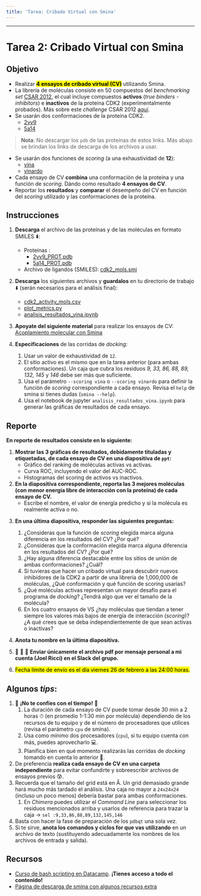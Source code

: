 ```yaml
---
title: 'Tarea: Cribado Virtual con Smina'
---
```

***

# Tarea 2: Cribado Virtual con Smina

## Objetivo

- Realizar **<mark>4 ensayos de cribado virtual (CV)</mark>**  utilizando Smina.
- La librería de moléculas consiste en 50 compuestos del *benchmarking set* [CSAR 2012](http://www.csardock.org/){target="_blank"}, el cual incluye compuestos **activos** (*true binders - inhibitors*) e **inactivos** de la proteína CDK2 (experimentalmente probados). Más sobre este *challenge* CSAR 2012 [aquí](https://pubs.acs.org/doi/10.1021/ci4000486){target="_blank"}.
- Se usarán dos conformaciones de la proteína CDK2.
    - [2vv9](https://www.rcsb.org/structure/2VV9){target="_blank"}
    - [5a14](https://www.rcsb.org/structure/5A14){target="_blank"}
  
> **Nota**: No descargar los `pdb` de las proteínas de estos links. Más abajo se brindan los links de descarga de los archivos a usar.

- Se usarán dos funciones de *scoring* (a una exhaustividad de **12**):
  - [vina](https://www.ncbi.nlm.nih.gov/pmc/articles/PMC3041641/){target="_blank"}
  - [vinardo](https://journals.plos.org/plosone/article?id=10.1371/journal.pone.0155183){target="_blank"}
- Cada ensayo de CV **combina** una conformación de la proteína y una función de *scoring*. Dándo como resultado **4 ensayos de CV**.
- Reportar los **resultados** y **comparar** el desempeño del CV en función del *scoring* utilizado y las conformaciones de la proteína.

## Instrucciones

1. **Descarga** el archivo de las proteínas y de las moléculas en formato SMILES ⬇️:
   - Proteínas : 
     - [2vv9_PROT.pdb](https://raw.githubusercontent.com/jRicciL/Taller_Simulacion_Molecular/master/resurces/vs/2vv9_PROT.pdb){target="_blank"}
     - [5a14_PROT.pdb](https://raw.githubusercontent.com/jRicciL/Taller_Simulacion_Molecular/master/resurces/vs/5a14_PROT.pdb){target="_blank"}
   - Archivo de ligandos (SMILES): [cdk2_mols.smi](https://raw.githubusercontent.com/jRicciL/Taller_Simulacion_Molecular/master/resurces/vs/cdk2_mols.smi){target="_blank"}

2. **Descarga** los siguientes archivos y **guardalos** en tu directorio de trabajo ⬇️ (serán necesarios para el análisis final):
   - [cdk2_activity_mols.csv](https://raw.githubusercontent.com/jRicciL/Taller_Simulacion_Molecular/master/resurces/vs/cdk2_activity_mols.csv){target="_blank"}
   - [plot_metrics.py](https://raw.githubusercontent.com/jRicciL/Taller_Simulacion_Molecular/master/resurces/vs/plot_metrics.py){target="_blank"}
   - [analisis_resultados_vina.ipynb](https://raw.githubusercontent.com/jRicciL/Taller_Simulacion_Molecular/master/resurces/vs/analisis_resultados_vina.ipynb){target="_blank"}

3. **Apoyate del siguiente material** para realizar los ensayos de CV: [Acoplamiento molecular con Smina](https://jriccil.github.io/Taller_Simulacion_Molecular/virtual_screening_vina.html){target="_blank"}

4. **Especificaciones** de las corridas de *docking*:
   1. Usar un valor de exhaustividad de `12`.
   2. El sitio activo es el mismo que en la tarea anterior (para ambas conformaciones). Un caja que cubra los residuos *9, 33, 86, 88, 89, 132, 145* y *146* debe ser más que suficiente.
   3. Usa el parámetro `--scoring vina` o `--scoring vinardo` para definir la función de *scoring* correspondiente a cada ensayo. Revisa el `help` de smina si tienes dudas (`smina --help`).
   4. Usa el notebook de jupyter `analisis_resultados_vina.ipynb` para generar las gráficas de resultados de cada ensayo.


## Reporte

**En reporte de resultados consiste en lo siguiente:**

1. **Mostrar las 3 gráficas de resultados, debidamente tituladas y etiquetadas, de cada ensayo de CV en una diapositiva de `ppt`:**
   - Gráfico del ranking de moléculas activas vs activas.
   - Curva ROC, incluyendo el valor del AUC-ROC.
   - Histogramas del scoring de activos vs inactivos.

2. **En la diapositiva correspondiente, reporta las 3 mejores moléculas (con menor energía libre de interacción con la proteína) de cada ensayo de CV.**
   - Escribe el nombre, el valor de energía predicho y si la molécula es realmente activa o no.

<!-- 3. **En la diapositiva correspondiente, incluye una imagen del acoplamiento con la mejor molécula según cada ensayo de CV.**
   - Puedes usar UCSF Chimera o Autodock Tools.
   - Muestra la mejor pose de la mejor molécula de cada ensayo, incluye en la visualización los residuos *9, 33, 86, 88, 89, 132, 145* y *146*.
   - Puedes visitar el siguiente link para ver cómo generar algunas visualizaciones de interés: https://www.cgl.ucsf.edu/chimera/docs/UsersGuide/frametut.html -->

3. **En una última diapositiva, responder las siguientes preguntas:**
   1. ¿Consideras que la función de *scoring* elegida marca alguna diferencia en los resultados del CV? ¿Por qué?
   2. ¿Consideras que la conformación elegida marca alguna diferencia en los resultados del CV? ¿Por qué?
   3. ¿Hay alguna diferencia destacable entre los sitios de unión de ambas conformaciones? ¿Cuál?
   4. Si tuvieras que hacer un cribado virtual para descubrir nuevos inhibidores de la CDK2 a partir de una librería de 1,000,000 de moléculas, ¿Qué conformación y qué función de scoring usarías?
   5. ¿Qué moléculas activas representan un mayor desafío para el programa de *docking*? ¿Tendrá algo que ver el tamaño de la molécula?
   6. En los cuatro ensayos de VS ¿hay moléculas que tiendan a tener siempre los valores más bajos de energía de interacción (*scoring*)? ¿A qué crees que se deba independientemente de que sean activas o inactivas?

5. **Anota tu nombre en la última diapositiva.**

6. 🚨 🚨 🚨 **Enviar únicamente el archivo pdf por mensaje personal a mi cuenta (Joel Ricci) en el Slack del grupo.**
7. <mark>Fecha límite de envío es el día viernes 26 de febrero a las 24:00 horas.</mark>

## Algunos *tips*:
1. 🚨 **¡No te confíes con el tiempo!** 🚨
   1. La duración de cada ensayo de CV puede tomar desde 30 min a 2 horas ⏱ (en promedio 1-1:30 min por molécula) dependiendo de los recursos de tu equipo y de el número de procesadores que utilices (revisa el parámetro `cpu` de smina).
   2. Usa como mínimo dos procesadores (`cpu`), si tu equipo cuenta con más, puedes aprovecharlo 💻.
   3. Planifica bien en qué momento realizarás las corridas de *docking* tomando en cuenta lo anterior 📝. 
2. De preferencia **realiza cada ensayo de CV en una carpeta independiente** para evitar confundirte y sobreescribir archivos de ensayos previos 😰.
3. Recuerda que el tamaño del grid está en Å. Un grid demasiado grande hará mucho más tardado el análisis. Una caja no mayor a `24x24x24` (incluso un poco menos) debería bastar para ambas conformaciones.
   1. En *Chimera* puedes utilizar el *Command Line* para seleccionar los residuos mencionados arriba y usarlos de referencia para trazar la caja -> `sel :9,33,86,88,89,132,145,146`
4. Basta con hacer la fase de preparación de los `pdbqt` una sola vez. 
5. Si te sirve, **anota los comandos y ciclos for que vas utilizando** en un archivo de texto (sustituyendo adecuadamente los nombres de los archivos de entrada y salida).

## Recursos

- [Curso de bash scripting en Datacamp](https://www.datacamp.com/courses/introduction-to-bash-scripting){target="_blank"}. **¡Tienes acceso a todo el contenido!**
- [Página de descarga de smina con algunos recursos extra](https://sourceforge.net/projects/smina/files/){target="_blank"}
